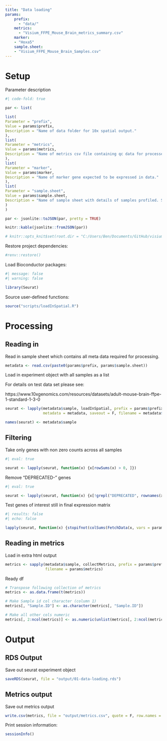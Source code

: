 ```yaml
---
title: "Data loading"
params:
    prefix:
      - "data/"
    metrics:
      - "Visium_FFPE_Mouse_Brain_metrics_summary.csv"
    marker:
    - "Hoxa5"
    sample.sheet:
    - "Visium_FFPE_Mouse_Brain_Samples.csv"
---
```


# Setup

Parameter description

```r
#| code-fold: true

par <- list(

list(
Parameter = "prefix",
Value = params$prefix,
Description = "Name of data folder for 10x spatial output."
),
list(
Parameter = "metrics",
Value = params$metrics,
Description = "Name of metrics csv file containing qc data for processed samples."
),
list(
Parameter = "marker",
Value = params$marker,
Description = "Name of marker gene expected to be expressed in data."
),
list(
Parameter = "sample.sheet",
Value = params$sample.sheet,
Description = "Name of sample sheet with details of samples profiled. Should be within 10x data folder defined in params$prefix."
)
)

par <- jsonlite::toJSON(par, pretty = TRUE)

knitr::kable(jsonlite::fromJSON(par))
```

```r
# knitr::opts_knit$set(root.dir = "C:/Users/Ben/Documents/GitHub/visium")
```

Restore project dependencies:

```r
#renv::restore()
```

Load Bioconductor packages:

```r
#| message: false
#| warning: false

library(Seurat)
```

Source user-defined functions:

```r
source("scripts/loadInSpatial.R")
```

# Processing

## Reading in

Read in sample sheet which contains all meta data required for processing. 

```r
metadata <- read.csv(paste0(params$prefix, params$sample.sheet))
```

Load in experiment object with all samples as a list

For details on test data set please see:

https://www.10xgenomics.com/resources/datasets/adult-mouse-brain-ffpe-1-standard-1-3-0

```r
seurat <- lapply(metadata$sample, loadInSpatial, prefix = params$prefix,
                 metadata = metadata, saveout = F, filename = metadata$files)

names(seurat) <- metadata$sample
```

## Filtering

Take only genes with non zero counts across all samples

```r
#| eval: true

seurat <- lapply(seurat, function(x) {x[rowSums(x) > 0, ]})
```

Remove "DEPRECATED-" genes

```r
#| eval: true

seurat <- lapply(seurat, function(x) {x[!grepl("DEPRECATED", rownames(x)), ]})
```

Test genes of interest still in final expression matrix

```r
#| results: false
#| echo: false

lapply(seurat, function(x) {stopifnot(colSums(FetchData(x, vars = params$marker)) > 0)})
```

## Reading in metrics

Load in extra html output

```r
metrics <- sapply(metadata$sample, collectMetrics, prefix = params$prefix,
                  filename = params$metrics)
```

Ready df

```r
# Transpose following collection of metrics
metrics <- as.data.frame(t(metrics))

# Make Sample id col character (column 1)
metrics[, "Sample.ID"] <- as.character(metrics[, "Sample.ID"])

# Make all other cols numeric
metrics[, 2:ncol(metrics)] <- as.numeric(unlist(metrics[, 2:ncol(metrics)]))
```

# Output

## RDS Output

Save out seurat experiment object

```r
saveRDS(seurat, file = "output/01-data-loading.rds")
```

## Metrics output

Save out metrics output

```r
write.csv(metrics, file = "output/metrics.csv", quote = F, row.names = F)
```

Print session information:

```r
sessionInfo()
```
